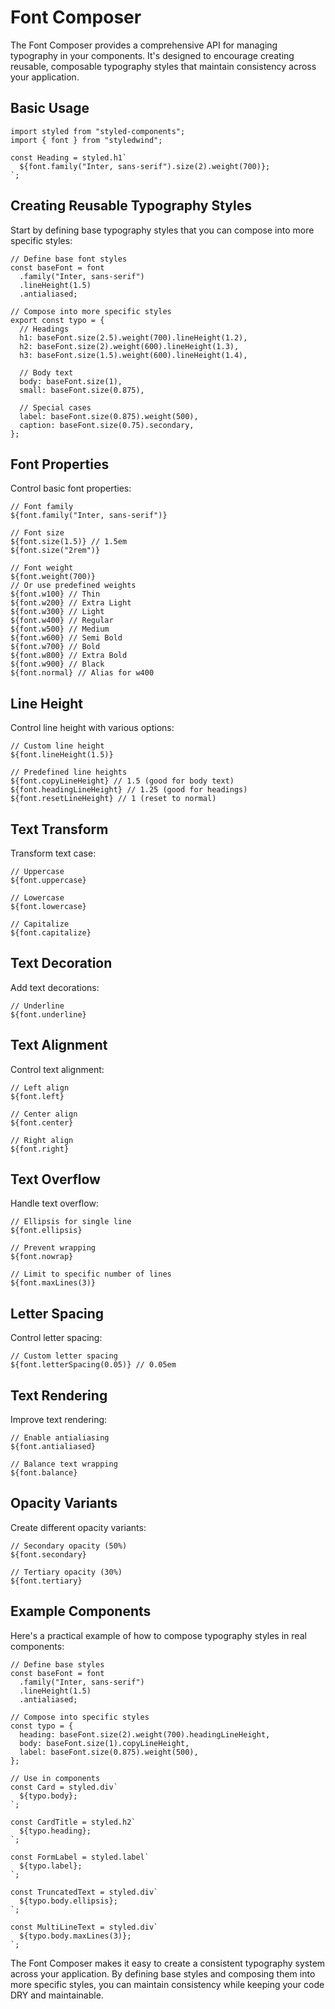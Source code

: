 # Font Composer

The Font Composer provides a comprehensive API for managing typography in your components. It's designed to encourage creating reusable, composable typography styles that maintain consistency across your application.

## Basic Usage

```tsx
import styled from "styled-components";
import { font } from "styledwind";

const Heading = styled.h1`
  ${font.family("Inter, sans-serif").size(2).weight(700)};
`;
```

## Creating Reusable Typography Styles

Start by defining base typography styles that you can compose into more specific styles:

```tsx
// Define base font styles
const baseFont = font
  .family("Inter, sans-serif")
  .lineHeight(1.5)
  .antialiased;

// Compose into more specific styles
export const typo = {
  // Headings
  h1: baseFont.size(2.5).weight(700).lineHeight(1.2),
  h2: baseFont.size(2).weight(600).lineHeight(1.3),
  h3: baseFont.size(1.5).weight(600).lineHeight(1.4),
  
  // Body text
  body: baseFont.size(1),
  small: baseFont.size(0.875),
  
  // Special cases
  label: baseFont.size(0.875).weight(500),
  caption: baseFont.size(0.75).secondary,
};
```

## Font Properties

Control basic font properties:

```tsx
// Font family
${font.family("Inter, sans-serif")}

// Font size
${font.size(1.5)} // 1.5em
${font.size("2rem")}

// Font weight
${font.weight(700)}
// Or use predefined weights
${font.w100} // Thin
${font.w200} // Extra Light
${font.w300} // Light
${font.w400} // Regular
${font.w500} // Medium
${font.w600} // Semi Bold
${font.w700} // Bold
${font.w800} // Extra Bold
${font.w900} // Black
${font.normal} // Alias for w400
```

## Line Height

Control line height with various options:

```tsx
// Custom line height
${font.lineHeight(1.5)}

// Predefined line heights
${font.copyLineHeight} // 1.5 (good for body text)
${font.headingLineHeight} // 1.25 (good for headings)
${font.resetLineHeight} // 1 (reset to normal)
```

## Text Transform

Transform text case:

```tsx
// Uppercase
${font.uppercase}

// Lowercase
${font.lowercase}

// Capitalize
${font.capitalize}
```

## Text Decoration

Add text decorations:

```tsx
// Underline
${font.underline}
```

## Text Alignment

Control text alignment:

```tsx
// Left align
${font.left}

// Center align
${font.center}

// Right align
${font.right}
```

## Text Overflow

Handle text overflow:

```tsx
// Ellipsis for single line
${font.ellipsis}

// Prevent wrapping
${font.nowrap}

// Limit to specific number of lines
${font.maxLines(3)}
```

## Letter Spacing

Control letter spacing:

```tsx
// Custom letter spacing
${font.letterSpacing(0.05)} // 0.05em
```

## Text Rendering

Improve text rendering:

```tsx
// Enable antialiasing
${font.antialiased}

// Balance text wrapping
${font.balance}
```

## Opacity Variants

Create different opacity variants:

```tsx
// Secondary opacity (50%)
${font.secondary}

// Tertiary opacity (30%)
${font.tertiary}
```

## Example Components

Here's a practical example of how to compose typography styles in real components:

```tsx
// Define base styles
const baseFont = font
  .family("Inter, sans-serif")
  .lineHeight(1.5)
  .antialiased;

// Compose into specific styles
const typo = {
  heading: baseFont.size(2).weight(700).headingLineHeight,
  body: baseFont.size(1).copyLineHeight,
  label: baseFont.size(0.875).weight(500),
};

// Use in components
const Card = styled.div`
  ${typo.body};
`;

const CardTitle = styled.h2`
  ${typo.heading};
`;

const FormLabel = styled.label`
  ${typo.label};
`;

const TruncatedText = styled.div`
  ${typo.body.ellipsis};
`;

const MultiLineText = styled.div`
  ${typo.body.maxLines(3)};
`;
```

The Font Composer makes it easy to create a consistent typography system across your application. By defining base styles and composing them into more specific styles, you can maintain consistency while keeping your code DRY and maintainable.
